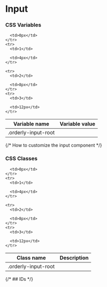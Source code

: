 
<Meta title="Base/Input" />

# Input

### CSS Variables

<table>
  <thead>
    <tr>
      <th>Variable name</th>
      <th>Variable value</th>
    </tr>
  </thead>
  <tbody>
  <tr>
      <td>.orderly-input-root</td>
     
      <td>0px</td>
    </tr>
    <tr>
      <td>1</td>
     
      <td>4px</td>
    </tr>
    
    <tr>
      <td>2</td>
     
      <td>8px</td>
    </tr>
    <tr>
      <td>3</td>
     
      <td>12px</td>
    </tr>
  </tbody>
</table>

{/* How to customize the input component */}

### CSS Classes
<table>
  <thead>
    <tr>
      <th>Class name</th>
      <th>Description</th>
    </tr>
  </thead>
  <tbody>
  <tr>
      <td>.orderly-input-root</td>
     
      <td>0px</td>
    </tr>
    <tr>
      <td>1</td>
     
      <td>4px</td>
    </tr>
    
    <tr>
      <td>2</td>
     
      <td>8px</td>
    </tr>
    <tr>
      <td>3</td>
     
      <td>12px</td>
    </tr>
  </tbody>
</table>



{/* ## IDs */}